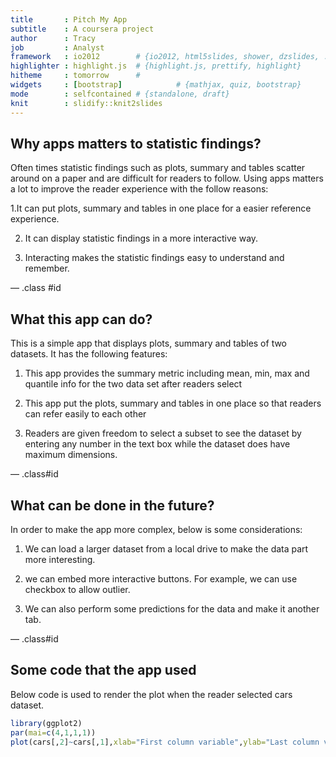```yaml
---
title       : Pitch My App
subtitle    : A coursera project
author      : Tracy
job         : Analyst
framework   : io2012        # {io2012, html5slides, shower, dzslides, ...}
highlighter : highlight.js  # {highlight.js, prettify, highlight}
hitheme     : tomorrow      # 
widgets     : [bootstrap]            # {mathjax, quiz, bootstrap}
mode        : selfcontained # {standalone, draft}
knit        : slidify::knit2slides
---
```


## Why apps matters to statistic findings? 

Often times statistic findings such as plots, summary and tables scatter around on a paper and are difficult for readers to follow. Using apps matters a lot to improve the reader experience  with the follow reasons:

1.It can put plots, summary and tables in one place for a easier reference experience.

2. It can display statistic findings in a more interactive way.

3. Interacting makes the statistic findings easy to understand and remember. 

--- .class #id 

## What this app can do? 

This is a simple app that displays plots, summary and tables of two datasets. It has the following features:

1. This app provides the summary metric including mean, min, max and quantile info for the two data set after readers select

2. This app put the plots, summary and tables in one place so that readers can refer easily to each other

3. Readers are given freedom to select a subset to see the dataset by entering any number in the text box while the dataset does have maximum dimensions.

--- .class#id

## What can be done in the future?

In order to make the app more complex, below is some considerations:

1. We can load a larger dataset from a local drive to make the data part more interesting.

2. we can embed more interactive buttons. For example, we can use checkbox to allow outlier.

3. We can also perform some predictions for the data and make it another tab.

--- .class#id

## Some code that the app used


Below code is used to render the plot when the reader selected cars dataset. 
```r
library(ggplot2)
par(mai=c(4,1,1,1))
plot(cars[,2]~cars[,1],xlab="First column variable",ylab="Last column variable")

```




